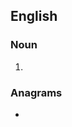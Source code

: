 {{also|turn-coats|turn coats}}
==English==

===Noun===
{{head|en|noun form}}

# {{plural of|turncoat|lang=en}}

===Anagrams===
* {{anagrams|en|a=acnorsttu|turns coat}}